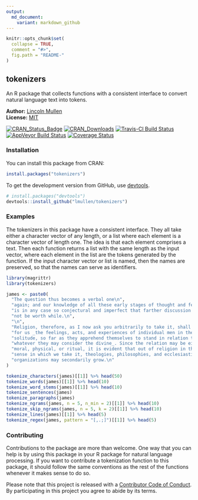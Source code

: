 ```yaml
---
output:
  md_document:
    variant: markdown_github
---
```


<!-- README.md is generated from README.Rmd. Please edit that file -->

```r
knitr::opts_chunk$set(
  collapse = TRUE,
  comment = "#>",
  fig.path = "README-"
)
```

## tokenizers

An R package that collects functions with a consistent interface to convert natural language text into tokens.

**Author:** [Lincoln Mullen](http://lincolnmullen.com)<br>
**License:** [MIT](http://opensource.org/licenses/MIT)<br>

[![CRAN_Status_Badge](http://www.r-pkg.org/badges/version/tokenizers)](http://cran.r-project.org/package=tokenizers)
[![CRAN_Downloads](http://cranlogs.r-pkg.org/badges/grand-total/tokenizers)](http://cran.r-project.org/package=tokenizers)
[![Travis-CI Build Status](https://travis-ci.org/lmullen/tokenizers.svg?branch=master)](https://travis-ci.org/lmullen/tokenizers)
[![AppVeyor Build Status](https://ci.appveyor.com/api/projects/status/github/lmullen/tokenizers?branch=master&svg=true)](https://ci.appveyor.com/project/lmullen/tokenizers)
[![Coverage Status](https://img.shields.io/codecov/c/github/lmullen/tokenizers/master.svg)](https://codecov.io/github/lmullen/tokenizers?branch=master)

### Installation

You can install this package from CRAN:

```r
install.packages("tokenizers")
```

To get the development version from GitHub, use  [devtools](https://github.com/hadley/devtools).

```r
# install.packages("devtools")
devtools::install_github("lmullen/tokenizers")
```

### Examples

The tokenizers in this package have a consistent interface. They all take either a character vector of any length, or a list where each element is a character vector of length one. The idea is that each element comprises a text. Then each function returns a list with the same length as the input vector, where each element in the list are the tokens generated by the function. If the input character vector or list is named, then the names are preserved, so that the names can serve as identifiers.

```r
library(magrittr)
library(tokenizers)

james <- paste0(
  "The question thus becomes a verbal one\n",
  "again; and our knowledge of all these early stages of thought and feeling\n",
  "is in any case so conjectural and imperfect that farther discussion would\n",
  "not be worth while.\n",
  "\n",
  "Religion, therefore, as I now ask you arbitrarily to take it, shall mean\n",
  "for us _the feelings, acts, and experiences of individual men in their\n",
  "solitude, so far as they apprehend themselves to stand in relation to\n",
  "whatever they may consider the divine_. Since the relation may be either\n",
  "moral, physical, or ritual, it is evident that out of religion in the\n",
  "sense in which we take it, theologies, philosophies, and ecclesiastical\n",
  "organizations may secondarily grow.\n"
)

tokenize_characters(james)[[1]] %>% head(50)
tokenize_words(james)[[1]] %>% head(10)
tokenize_word_stems(james)[[1]] %>% head(10)
tokenize_sentences(james) 
tokenize_paragraphs(james)
tokenize_ngrams(james, n = 5, n_min = 2)[[1]] %>% head(10)
tokenize_skip_ngrams(james, n = 5, k = 2)[[1]] %>% head(10)
tokenize_lines(james)[[1]] %>% head(5)
tokenize_regex(james, pattern = "[,.;]")[[1]] %>% head(5)
```

### Contributing

Contributions to the package are more than welcome. One way that you can help is by using this package in your R package for natural language processing. If you want to contribute a tokenization function to this package, it should follow the same conventions as the rest of the functions whenever it makes sense to do so. 

Please note that this project is released with a [Contributor Code of Conduct](CONDUCT.md). By participating in this project you agree to abide by its terms.